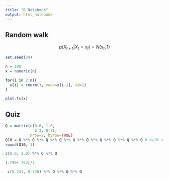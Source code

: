 ```yaml
---
title: "R Notebook"
output: html_notebook
---
```


## Random walk

$$p(X_{t+1}|X_t=x_t) = N(x_t, 1)$$

```r
set.seed(34)

n = 100
x = numeric(n)

for(i in 2:n){
  x[i] = rnorm(1, mean=x[i-1], sd=1)
}

plot.ts(x)
```

## Quiz

```r
Q = matrix(c(0.0, 1.0,
             0.3, 0.7), 
           nrow=2, byrow=TRUE)
Q10 = Q %*% Q %*% Q %*% Q %*% Q %*% Q %*% Q %*% Q %*% Q %*% Q # h=10 steps in the future
round(Q10, 3)
```
```r
c(0.0, 1.0) %*% Q %*% Q
```

```r
(.790+.763)/2
```

```r
 c(0.231, 0.769) %*% Q %*% Q %*% Q
```